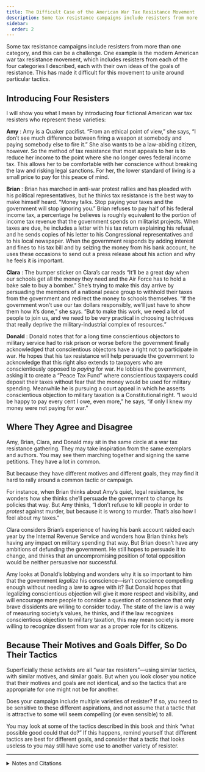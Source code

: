 ```yaml
---
title: The Difficult Case of the American War Tax Resistance Movement
description: Some tax resistance campaigns include resisters from more than one category, and this can be a challenge.
sidebar:
  order: 2
---
```

Some tax resistance campaigns include resisters from more than one category, and this can be a challenge.
One example is the modern American war tax resistance movement, which includes resisters from each of the four categories I described, each with their own ideas of the goals of resistance.
This has made it difficult for this movement to unite around particular tactics.

## Introducing Four Resisters

I will show you what I mean by introducing four fictional American war tax resisters who represent these varieties:

**Amy**
: Amy is a Quaker pacifist.
  “From an ethical point of view,” she says, “I don’t see much difference between firing a weapon at somebody and paying somebody else to fire it.”
  She also wants to be a law-abiding citizen, however.
  So the method of tax resistance that most appeals to her is to reduce her income to the point where she no longer owes federal income tax.
  This allows her to be comfortable with her conscience without breaking the law and risking legal sanctions.
  For her, the lower standard of living is a small price to pay for this peace of mind.

**Brian**
: Brian has marched in anti-war protest rallies and has pleaded with his political representatives, but he thinks tax resistance is the best way to make himself heard.
  “Money talks. Stop paying your taxes and the government will stop ignoring you.”
  Brian refuses to pay half of his federal income tax, a percentage he believes is roughly equivalent to the portion of income tax revenue that the government spends on militarist projects.
  When taxes are due, he includes a letter with his tax return explaining his refusal, and he sends copies of his letter to his Congressional representatives and to his local newspaper.
  When the government responds by adding interest and fines to his tax bill and by seizing the money from his bank account, he uses these occasions to send out a press release about his action and why he feels it is important.

**Clara**
: The bumper sticker on Clara’s car reads “It’ll be a great day when our schools get all the money they need and the Air Force has to hold a bake sale to buy a bomber.”
  She’s trying to make this day arrive by persuading the members of a national peace group to withhold their taxes from the government and redirect the money to schools themselves.
  “If the government won’t use our tax dollars responsibly, we’ll just have to show them how it’s done,” she says.
  “But to make this work, we need a lot of people to join us, and we need to be very practical in choosing techniques that really deprive the military-industrial complex of resources.”

**Donald**
: Donald notes that for a long time conscientious objectors to military service had to risk prison or worse before the government finally acknowledged that conscientious objectors have a right not to participate in war.
  He hopes that his tax resistance will help persuade the government to acknowledge that this right also extends to taxpayers who are conscientiously opposed to *paying* for war.
  He lobbies the government, asking it to create a “Peace Tax Fund” where conscientious taxpayers could deposit their taxes without fear that the money would be used for military spending.
  Meanwhile he is pursuing a court appeal in which he asserts conscientious objection to military taxation is a Constitutional right.
  “I would be happy to pay every cent I owe, even more,” he says, “if only I knew my money were not paying for war.”

## Where They Agree and Disagree

Amy, Brian, Clara, and Donald may sit in the same circle at a war tax resistance gathering.
They may take inspiration from the same exemplars and authors.
You may see them marching together and signing the same petitions.
They have a lot in common.

But because they have different motives and different goals, they may find it hard to rally around a common tactic or campaign.

For instance, when Brian thinks about Amy’s quiet, legal resistance, he wonders how she thinks she’ll persuade the government to change its policies that way.
But Amy thinks, “I don’t refuse to kill people in order to *protest* against murder, but because it is wrong to murder.
That’s also how I feel about my taxes.”

Clara considers Brian’s experience of having his bank account raided each year by the Internal Revenue Service and wonders how Brian thinks he’s having any impact on military spending that way.
But Brian doesn’t have any ambitions of defunding the government.
He still hopes to persuade it to change, and thinks that an uncompromising position of total opposition would be neither persuasive nor successful.

Amy looks at Donald’s lobbying and wonders why it is so important to him that the government *legalize* his conscience—isn’t conscience compelling enough without needing a law to agree with it?
But Donald hopes that legalizing conscientious objection will give it more respect and visibility, and will encourage more people to consider a question of conscience that only brave dissidents are willing to consider today.
The state of the law is a way of measuring society’s values, he thinks, and if the law recognizes conscientious objection to military taxation, this may mean society is more willing to recognize dissent from war as a proper role for its citizens.

## Because Their Motives and Goals Differ, So Do Their Tactics

Superficially these activists are all “war tax resisters”—using similar tactics, with similar motives, and similar goals.
But when you look closer you notice that their motives and goals are not identical, and so the tactics that are appropriate for one might not be for another.

Does your campaign include multiple varieties of resister?
If so, you need to be sensitive to these different aspirations, and not assume that a tactic that is attractive to some will seem compelling (or even sensible) to all.

You may look at some of the tactics described in this book and think “what possible good could that do?”
If this happens, remind yourself that different tactics are best for different goals, and consider that a tactic that looks useless to you may still have some use to another variety of resister.

---

<details>
<summary>Notes and Citations</summary>

* Zahn, Franklin [“Tax Refusal, Law, and Order”](https://www.friendsjournal.org/wp-content/uploads/emember/downloads/1967/HC12-50415.pdf#page=6) <i>Friends Journal</i> 1 October 1967, pp. 514–15 (“We refuse to steal not as a protest against burglary—with consideration of how ‘effective’ we may or may not be—but simply because for us stealing is wrong.”)
* Freund, Ronald [<i>What One Person Can Do To Help Prevent Nuclear War</i>](https://archive.org/details/whatonepersoncan00rona_0/page/68/mode/2up) (1982), p. 69 (quoting Bill Faw: “I would still do it even if no one else did. There comes a point, with Vietnam or the arms race, where you say, ‘I’m not going to participate in that, no matter what the cost.’ It’s kind of like Martin Luther saying, ‘Here I stand; I cannot do other.’ ”)

</details>
